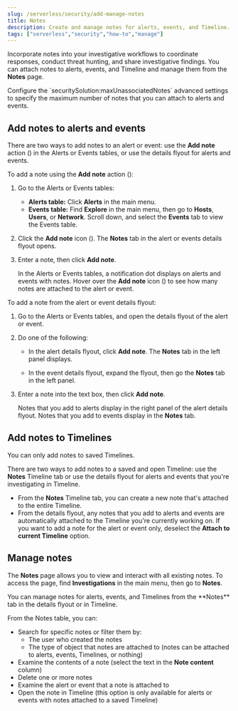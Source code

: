 ```yaml
---
slug: /serverless/security/add-manage-notes
title: Notes
description: Create and manage notes for alerts, events, and Timeline.
tags: ["serverless","security","how-to","manage"]
---
```


<DocBadge template="technical preview" />
<div id="add-manage-notes"></div>

Incorporate notes into your investigative workflows to coordinate responses, conduct threat hunting, and share investigative findings. You can attach notes to alerts, events, and Timeline and manage them from the **Notes** page. 

<DocCallOut title="Note">
Configure the `securitySolution:maxUnassociatedNotes` <DocLink slug="/serverless/security/advanced-settings" section="max-notes-alerts-events">advanced settings</DocLink> to specify the maximum number of notes that you can attach to alerts and events.
</DocCallOut>

<div id="add-notes-documents"></div>

## Add notes to alerts and events 

There are two ways to add notes to an alert or event: use the **Add note** action (<DocIcon type="editorComment" title="The icon that lets you to add a new note" />) in the Alerts or Events tables, or use the details flyout for alerts and events. 

To add a note using the **Add note** action (<DocIcon type="editorComment" title="The icon that lets you to add a new note" />):

1. Go to the Alerts or Events tables:
   * **Alerts table:** Click **Alerts** in the main menu. 
   * **Events table:** Find **Explore** in the main menu, then go to **Hosts**, **Users**, or **Network**. Scroll down, and select the **Events** tab to view the Events table.
1. Click the **Add note** icon (<DocIcon type="editorComment" title="The icon that lets you to add a new note" />). The **Notes** tab in the alert or events details flyout opens. 
1. Enter a note, then click **Add note**.

   <DocImage size="xl" url="../images/notes/-notes-create-new-note.png" alt="Creating a new note"/>

   In the Alerts or Events tables, a notification dot displays on alerts and events with notes. Hover over the **Add note** icon (<DocIcon type="editorComment" title="The icon that lets you to add a new note" />) to see how many notes are attached to the alert or event.

   <DocImage size="xl" url="../images/notes/-notes-notification.png" alt="Notes notification marker on Alerts page"/>

To add a note from the alert or event details flyout:

1. Go to the Alerts or Events tables, and open the details flyout of the alert or event.
1. Do one of the following:
   * In the alert details flyout, click **Add note**. The **Notes** tab in the left panel displays.

   <DocImage size="l" url="../images/notes/-notes-add-new-note-flyout.png" alt="Creating a new note from the flyout"/>

   * In the event details flyout, expand the flyout, then go the **Notes** tab in the left panel.

1. Enter a note into the text box, then click **Add note**. 

   Notes that you add to alerts display in the right panel of the alert details flyout. Notes that you add to events display in the **Notes** tab.

   <DocImage size="xl" url="../images/notes/-notes-new-note-added-flyout.png" alt="New note added to an alert"/>


<div id="add-notes-timelines"></div>

## Add notes to Timelines

<DocCallOut title="Important" color="warning">
You can only add notes to saved Timelines.
</DocCallOut>

There are two ways to add notes to a saved and open Timeline: use the **Notes** Timeline tab or use the details flyout for alerts and events that you're investigating in Timeline. 

* From the **Notes** Timeline tab, you can create a new note that's attached to the entire Timeline. 
* From the details flyout, any notes that you add to alerts and events are automatically attached to the Timeline you're currently working on. If you want to add a note for the alert or event only, deselect the **Attach to current Timeline** option.

<div id="manage-notes"></div>

## Manage notes 

The **Notes** page allows you to view and interact with all existing notes. To access the page, find **Investigations** in the main menu, then go to **Notes**.

<DocCallOut title="Tip">
You can manage notes for alerts, events, and Timelines from the **Notes** <DocLink slug="/serverless/security/view-alert-details" section="expanded-notes-view">tab</DocLink> in the details flyout or in Timeline.
</DocCallOut>

<DocImage size="xl" url="../images/notes/-notes-management-page.png" alt="Notes management page"/>

From the Notes table, you can:
* Search for specific notes or filter them by:
   * The user who created the notes
   * The type of object that notes are attached to (notes can be attached to alerts, events, Timelines, or nothing)
* Examine the contents of a note (select the text in the **Note content** column)
* Delete one or more notes 
* Examine the alert or event that a note is attached to
* Open the note in Timeline (this option is only available for alerts or events with notes attached to a saved Timeline) 
